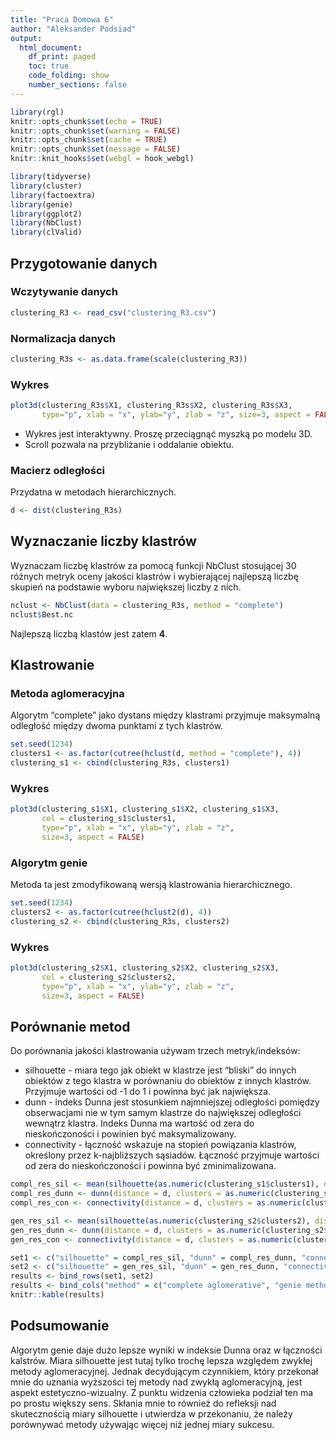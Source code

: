 ```yaml
---
title: "Praca Domowa 6"
author: "Aleksander Podsiad"
output:
  html_document:
    df_print: paged
    toc: true
    code_folding: show
    number_sections: false
---
```


```r
library(rgl)
knitr::opts_chunk$set(echo = TRUE)
knitr::opts_chunk$set(warning = FALSE)
knitr::opts_chunk$set(cache = TRUE)
knitr::opts_chunk$set(message = FALSE)
knitr::knit_hooks$set(webgl = hook_webgl)
```

```r
library(tidyverse)
library(cluster)
library(factoextra)
library(genie)
library(ggplot2)
library(NbClust)
library(clValid)
```

## Przygotowanie danych

### Wczytywanie danych

```r
clustering_R3 <- read_csv("clustering_R3.csv")
```

### Normalizacja danych

```r
clustering_R3s <- as.data.frame(scale(clustering_R3))
```

### Wykres

```r
plot3d(clustering_R3s$X1, clustering_R3s$X2, clustering_R3s$X3, 
       type="p", xlab = "x", ylab="y", zlab = "z", size=3, aspect = FALSE)
```

* Wykres jest interaktywny. Proszę przeciągnąć myszką po modelu 3D. 
* Scroll pozwala na przybliżanie i oddalanie obiektu.

### Macierz odległości

Przydatna w metodach hierarchicznych.

```r
d <- dist(clustering_R3s)
```

## Wyznaczanie liczby klastrów 

Wyznaczam liczbę klastrów za pomocą funkcji NbClust stosującej 30 różnych metryk oceny jakości klastrów i wybierającej najlepszą liczbę skupień na podstawie wyboru największej liczby z nich.

```r
nclust <- NbClust(data = clustering_R3s, method = "complete")
nclust$Best.nc
```

Najlepszą liczbą klastów jest zatem **4**.

## Klastrowanie

### Metoda aglomeracyjna

Algorytm "complete" jako dystans między klastrami przyjmuje maksymalną odległość między dwoma punktami z tych klastrów.

```r
set.seed(1234)
clusters1 <- as.factor(cutree(hclust(d, method = "complete"), 4))
clustering_s1 <- cbind(clustering_R3s, clusters1)
```

### Wykres

```r
plot3d(clustering_s1$X1, clustering_s1$X2, clustering_s1$X3, 
       col = clustering_s1$clusters1, 
       type="p", xlab = "x", ylab="y", zlab = "z",
       size=3, aspect = FALSE)
```


### Algorytm genie

Metoda ta jest zmodyfikowaną wersją klastrowania hierarchicznego.

```r
set.seed(1234)
clusters2 <- as.factor(cutree(hclust2(d), 4))
clustering_s2 <- cbind(clustering_R3s, clusters2)
```

### Wykres

```r
plot3d(clustering_s2$X1, clustering_s2$X2, clustering_s2$X3,
       col = clustering_s2$clusters2, 
       type="p", xlab = "x", ylab="y", zlab = "z",
       size=3, aspect = FALSE)
```

## Porównanie metod

Do porównania jakości klastrowania używam trzech metryk/indeksów:

 * silhouette - miara tego jak obiekt w klastrze jest "bliski" do innych obiektów z tego klastra w porównaniu do obiektów z innych klastrów. Przyjmuje wartości od -1 do 1 i powinna być jak największa.
 * dunn - indeks Dunna jest stosunkiem najmniejszej odległości pomiędzy obserwacjami nie w tym samym klastrze do największej odległości wewnątrz klastra. Indeks Dunna ma wartość od zera do nieskończoności i powinien być maksymalizowany. 
 * connectivity - łączność wskazuje na stopień powiązania klastrów, określony przez k-najbliższych sąsiadów. Łączność przyjmuje wartości od zera do nieskończoności i powinna być zminimalizowana. 

```r
compl_res_sil <- mean(silhouette(as.numeric(clustering_s1$clusters1), dist = d)[,3])
compl_res_dunn <- dunn(distance = d, clusters = as.numeric(clustering_s1$clusters1))
compl_res_con <- connectivity(distance = d, clusters = as.numeric(clustering_s1$clusters1))
```

```r
gen_res_sil <- mean(silhouette(as.numeric(clustering_s2$clusters2), dist = d)[,3])
gen_res_dunn <- dunn(distance = d, clusters = as.numeric(clustering_s2$clusters2))
gen_res_con <- connectivity(distance = d, clusters = as.numeric(clustering_s2$clusters2))
```

```r
set1 <- c("silhouette" = compl_res_sil, "dunn" = compl_res_dunn, "connectivity" = compl_res_con)
set2 <- c("silhouette" = gen_res_sil, "dunn" = gen_res_dunn, "connectivity" = gen_res_con)
results <- bind_rows(set1, set2)
results <- bind_cols("method" = c("complete aglomerative", "genie method"), results)
knitr::kable(results)
```


## Podsumowanie

Algorytm genie daje dużo lepsze wyniki w indeksie Dunna oraz w łączności kalstrów. Miara silhouette jest tutaj tylko trochę lepsza względem zwykłej metody aglomeracyjnej.
Jednak decydującym czynnikiem, który przekonał mnie do uznania wyższości tej metody nad zwykłą aglomeracyjną, jest aspekt estetyczno-wizualny. Z punktu widzenia człowieka podział ten ma po prostu większy sens. Skłania mnie to również do refleksji nad skutecznością miary silhouette i utwierdza w przekonaniu, że należy porównywać metody używając więcej niż jednej miary sukcesu.
